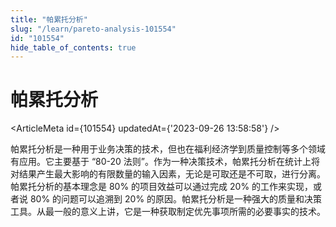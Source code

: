 ```yaml
---
title: "帕累托分析"
slug: "/learn/pareto-analysis-101554"
id: "101554"
hide_table_of_contents: true
---
```



# 帕累托分析

<ArticleMeta id={101554} updatedAt={'2023-09-26 13:58:58'} />
<div className='border-solid border-b border-t-0 my-4 border-[var(--ifm-color-gray-300)]' />

帕累托分析是一种用于业务决策的技术，但也在福利经济学到质量控制等多个领域有应用。它主要基于 “80-20 法则”。作为一种决策技术，帕累托分析在统计上将对结果产生最大影响的有限数量的输入因素，无论是可取还是不可取，进行分离。帕累托分析的基本理念是 80% 的项目效益可以通过完成 20% 的工作来实现，或者说 80% 的问题可以追溯到 20% 的原因。帕累托分析是一种强大的质量和决策工具。从最一般的意义上讲，它是一种获取制定优先事项所需的必要事实的技术。
